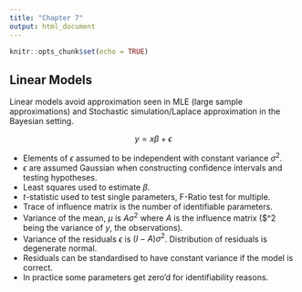 ```yaml
---
title: "Chapter 7"
output: html_document
---
```


```r
knitr::opts_chunk$set(echo = TRUE)
```

## Linear Models

Linear models avoid approximation seen in MLE (large sample approximations) and Stochastic simulation/Laplace approximation in the Bayesian setting.

$$y = x\beta + \epsilon$$

- Elements of $\epsilon$ assumed to be independent with constant variance $\sigma^2$.
- $\epsilon$ are assumed Gaussian when constructing confidence intervals and testing hypotheses.
- Least squares used to estimate $\beta$.
- $t$-statistic used to test single parameters, F-Ratio test for multiple.
- Trace of influence matrix is the number of identifiable parameters.
- Variance of the mean, $\mu$ is $A\sigma^2$ where $A$ is the influence matrix ($\sigma^2 being the variance of $y$, the observations).
- Variance of the residuals $\epsilon$ is $(I - A)\sigma^2$. Distribution of residuals is degenerate normal.
- Residuals can be standardised to have constant variance if the model is correct.
- In practice some parameters get zero'd for identifiability reasons.